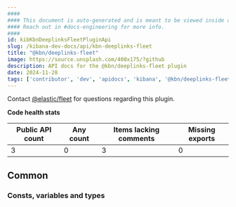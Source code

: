```yaml
---
####
#### This document is auto-generated and is meant to be viewed inside our experimental, new docs system.
#### Reach out in #docs-engineering for more info.
####
id: kibKbnDeeplinksFleetPluginApi
slug: /kibana-dev-docs/api/kbn-deeplinks-fleet
title: "@kbn/deeplinks-fleet"
image: https://source.unsplash.com/400x175/?github
description: API docs for the @kbn/deeplinks-fleet plugin
date: 2024-11-28
tags: ['contributor', 'dev', 'apidocs', 'kibana', '@kbn/deeplinks-fleet']
---
```




Contact [@elastic/fleet](https://github.com/orgs/elastic/teams/fleet) for questions regarding this plugin.

**Code health stats**

| Public API count  | Any count | Items lacking comments | Missing exports |
|-------------------|-----------|------------------------|-----------------|
| 3 | 0 | 3 | 0 |

## Common

### Consts, variables and types
<DocDefinitionList data={kbnDeeplinksFleetObj.common.misc}/>

